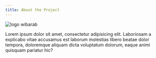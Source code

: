 ```yaml
---
title: About the Project
---
```

![logo wibarab](/assets/cms/images/wibarab_final.png "logo wibarab")



Lorem ipsum dolor sit amet, consectetur adipisicing elit. Laboriosam a explicabo vitae accusamus est
laborum molestias libero beatae dolor tempora, doloremque aliquam dicta voluptatum dolorum, eaque
animi quisquam pariatur hic?